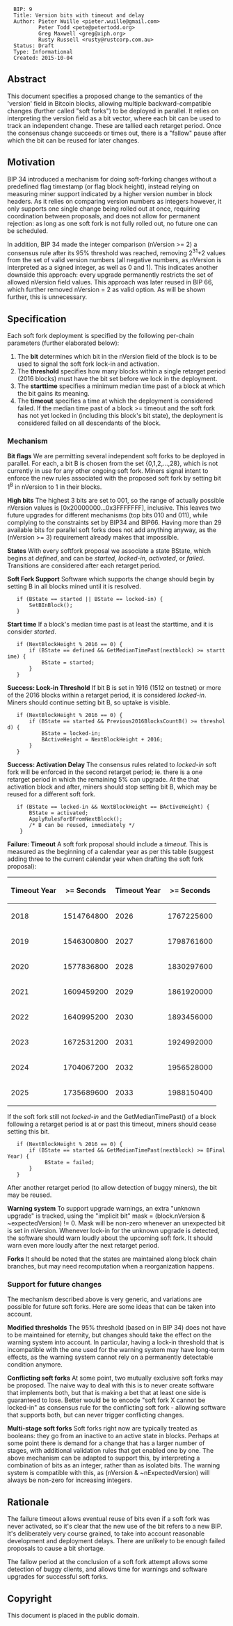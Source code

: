 <pre>
  BIP: 9
  Title: Version bits with timeout and delay
  Author: Pieter Wuille <pieter.wuille@gmail.com>
          Peter Todd <pete@petertodd.org>
          Greg Maxwell <greg@xiph.org>
          Rusty Russell <rusty@rustcorp.com.au>
  Status: Draft
  Type: Informational
  Created: 2015-10-04
</pre>

==Abstract==

This document specifies a proposed change to the semantics of the 'version' field in Bitcoin blocks, allowing multiple backward-compatible changes (further called "soft forks") to be deployed in parallel. It relies on interpreting the version field as a bit vector, where each bit can be used to track an independent change. These are tallied each retarget period. Once the consensus change succeeds or times out, there is a "fallow" pause after which the bit can be reused for later changes.

==Motivation==

BIP 34 introduced a mechanism for doing soft-forking changes without a predefined flag timestamp (or flag block height), instead relying on measuring miner support indicated by a higher version number in block headers. As it relies on comparing version numbers as integers however, it only supports one single change being rolled out at once, requiring coordination between proposals, and does not allow for permanent rejection: as long as one soft fork is not fully rolled out, no future one can be scheduled.

In addition, BIP 34 made the integer comparison (nVersion >= 2) a consensus rule after its 95% threshold was reached, removing 2<sup>31</sup>+2 values from the set of valid version numbers (all negative numbers, as nVersion is interpreted as a signed integer, as well as 0 and 1). This indicates another downside this approach: every upgrade permanently restricts the set of allowed nVersion field values. This approach was later reused in BIP 66, which further removed nVersion = 2 as valid option. As will be shown further, this is unnecessary. 

==Specification==

Each soft fork deployment is specified by the following per-chain parameters (further elaborated below):

# The '''bit''' determines which bit in the nVersion field of the block is to be used to signal the soft fork lock-in and activation.
# The '''threshold''' specifies how many blocks within a single retarget period (2016 blocks) must have the bit set before we lock in the deployment.
# The '''starttime''' specifies a minimum median time past of a block at which the bit gains its meaning.
# The '''timeout''' specifies a time at which the deployment is considered failed. If the median time past of a block >= timeout and the soft fork has not yet locked in (including this block's bit state), the deployment is considered failed on all descendants of the block.

===Mechanism===

'''Bit flags'''
We are permitting several independent soft forks to be deployed in parallel. For each, a bit B is chosen from the set {0,1,2,...,28}, which is not currently in use for any other ongoing soft fork. Miners signal intent to enforce the new rules associated with the proposed soft fork by setting bit 1<sup>B</sup> in nVersion to 1 in their blocks.

'''High bits'''
The highest 3 bits are set to 001, so the range of actually possible nVersion values is [0x20000000...0x3FFFFFFF], inclusive. This leaves two future upgrades for different mechanisms (top bits 010 and 011), while complying to the constraints set by BIP34 and BIP66. Having more than 29 available bits for parallel soft forks does not add anything anyway, as the (nVersion >= 3) requirement already makes that impossible.

'''States'''
With every softfork proposal we associate a state BState, which begins
at ''defined'', and can be ''started'', ''locked-in'', ''activated'',
or ''failed''.  Transitions are considered after each
retarget period.

'''Soft Fork Support'''
Software which supports the change should begin by setting B in all blocks
mined until it is resolved.

    if (BState == started || BState == locked-in) {
        SetBInBlock();
    }

'''Start time'''
If a block's median time past is at least the starttime, and it is consider ''started''.

    if (NextBlockHeight % 2016 == 0) {
        if (BState == defined && GetMedianTimePast(nextblock) >= starttime) {
            BState = started;
        }
    }

'''Success: Lock-in Threshold'''
If bit B is set in 1916 (1512 on testnet) or
more of the 2016 blocks within a retarget period, it is considered
''locked-in''.  Miners should continue setting bit B, so uptake is
visible.

    if (NextBlockHeight % 2016 == 0) {
        if (BState == started && Previous2016BlocksCountB() >= threshold) {
            BState = locked-in;
            BActiveHeight = NextBlockHeight + 2016;
        }
    }

'''Success: Activation Delay'''
The consensus rules related to ''locked-in'' soft fork will be enforced in
the second retarget period; ie. there is a one retarget period in
which the remaining 5% can upgrade.  At the that activation block and
after, miners should stop setting bit B, which may be reused for a different soft fork.

    if (BState == locked-in && NextBlockHeight == BActiveHeight) {
        BState = activated;
        ApplyRulesForBFromNextBlock();
        /* B can be reused, immediately */
     }

'''Failure: Timeout'''
A soft fork proposal should include a ''timeout''.  This is measured
as the beginning of a calendar year as per this table (suggest
adding three to the current calendar year when drafting the soft fork proposal):

{|
! Timeout Year
! >= Seconds
! Timeout Year
! >= Seconds
|-
|2018
|1514764800
|2026
|1767225600
|-
|2019
|1546300800
|2027
|1798761600
|-
|2020
|1577836800
|2028
|1830297600
|-
|2021
|1609459200
|2029
|1861920000
|-
|2022
|1640995200
|2030
|1893456000
|-
|2023
|1672531200
|2031
|1924992000
|-
|2024
|1704067200
|2032
|1956528000
|-
|2025
|1735689600
|2033
|1988150400
|}

If the soft fork still not ''locked-in'' and the
GetMedianTimePast() of a block following a retarget period is at or
past this timeout, miners should cease setting this bit.

    if (NextBlockHeight % 2016 == 0) {
        if (BState == started && GetMedianTimePast(nextblock) >= BFinalYear) {
             BState = failed;
        }
    }

After another retarget period (to allow detection of buggy miners),
the bit may be reused.

'''Warning system'''
To support upgrade warnings, an extra "unknown upgrade" is tracked, using the "implicit bit" mask = (block.nVersion & ~expectedVersion) != 0. Mask will be non-zero whenever an unexpected bit is set in nVersion.  Whenever lock-in for the unknown upgrade is detected, the software should warn loudly about the upcoming soft fork.  It should warn even more loudly after the next retarget period.

'''Forks'''
It should be noted that the states are maintained along block chain
branches, but may need recomputation when a reorganization happens.

===Support for future changes===

The mechanism described above is very generic, and variations are possible for future soft forks. Here are some ideas that can be taken into account.

'''Modified thresholds'''
The 95% threshold (based on in BIP 34) does not have to be maintained for eternity, but changes should take the effect on the warning system into account. In particular, having a lock-in threshold that is incompatible with the one used for the warning system may have long-term effects, as the warning system cannot rely on a permanently detectable condition anymore.

'''Conflicting soft forks'''
At some point, two mutually exclusive soft forks may be proposed. The naive way to deal with this is to never create software that implements both, but that is making a bet that at least one side is guaranteed to lose. Better would be to encode "soft fork X cannot be locked-in" as consensus rule for the conflicting soft fork - allowing software that supports both, but can never trigger conflicting changes.

'''Multi-stage soft forks'''
Soft forks right now are typically treated as booleans: they go from an inactive to an active state in blocks. Perhaps at some point there is demand for a change that has a larger number of stages, with additional validation rules that get enabled one by one. The above mechanism can be adapted to support this, by interpreting a combination of bits as an integer, rather than as isolated bits. The warning system is compatible with this, as (nVersion & ~nExpectedVersion) will always be non-zero for increasing integers.

== Rationale ==

The failure timeout allows eventual reuse of bits even if a soft fork was
never activated, so it's clear that the new use of the bit refers to a
new BIP.  It's deliberately very course grained, to take into account
reasonable development and deployment delays.  There are unlikely to be
enough failed proposals to cause a bit shortage.

The fallow period at the conclusion of a soft fork attempt allows some
detection of buggy clients, and allows time for warnings and software
upgrades for successful soft forks.

==Copyright==

This document is placed in the public domain.
